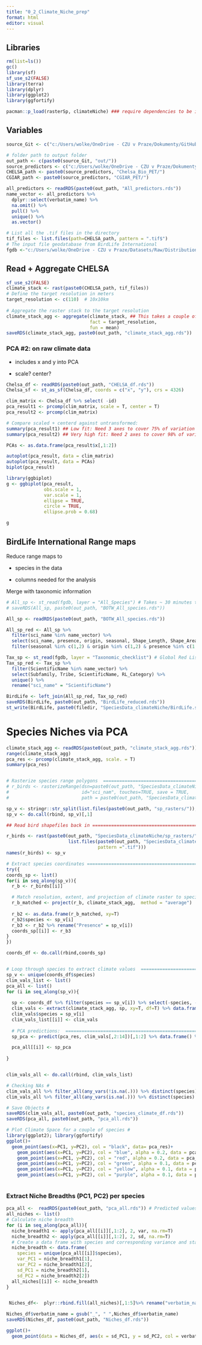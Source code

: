 ```yaml
---
title: "0_2_Climate_Niche_prep"
format: html
editor: visual
---
```


## Libraries

```r
rm(list=ls())
gc()
library(sf)
sf_use_s2(FALSE)
library(terra)
library(dplyr)
library(ggplot2)
library(ggfortify)

pacman::p_load(rasterSp, climateNiche) ### require dependencies to be installed (see GitHub of these packages)

```

## Variables

```r

source_Git <- c("c:/Users/wolke/OneDrive - CZU v Praze/Dokumenty/GitHub/BEAST_General_Procedures/Project_Frieda/StaticPredictors/")

# folder path to output folder
out_path <- c(paste0(source_Git, "out/"))
source_predictors <- c("c:/Users/wolke/OneDrive - CZU v Praze/Dokumenty/PhD_Projects/StaticPredictors/Data/")
CHELSA_path <- paste0(source_predictors, "Chelsa_Bio_PET/")
CGIAR_path <- paste0(source_predictors, "CGIAR_PET/")

all_predictors <- readRDS(paste0(out_path, "All_predictors.rds"))
name_vector <- all_predictors %>% 
  dplyr::select(verbatim_name) %>% 
  na.omit() %>% 
  pull() %>% 
  unique() %>% 
  as.vector() 

# List all the .tif files in the directory
tif_files <- list.files(path=CHELSA_path, pattern = ".tif$")
# The input file geodatabase from BirdLife International
fgdb <-"c:/Users/wolke/OneDrive - CZU v Praze/Datasets/Raw/Distributions/Birds_of_the_world/BOTW.gdb"

```

## Read + Aggregate CHELSA

```r
sf_use_s2(FALSE)
climate_stack <- rast(paste0(CHELSA_path, tif_files))
# Define the target resolution in meters
target_resolution <- c(110)  # 10x10km
  
# Aggregate the raster stack to the target resolution
climate_stack_agg <- aggregate(climate_stack, ## This takes a couple of minutes.
                               fact = target_resolution, 
                               fun = mean)
saveRDS(climate_stack_agg, paste0(out_path, "climate_stack_agg.rds"))
```

### PCA #2: on raw climate data

-   includes x and y into PCA

-   scale? center?

```r
Chelsa_df <- readRDS(paste0(out_path, "CHELSA_df.rds"))
Chelsa_sf <- st_as_sf(Chelsa_df, coords = c("x", "y"), crs = 4326)

clim_matrix <- Chelsa_df %>% select( -id) 
pca_result1 <- prcomp(clim_matrix, scale = T, center = T)
pca_result2 <- prcomp(clim_matrix)

# Compare scaled + centerd against untransformed:
summary(pca_result1) ## Low fit: Need 3 axes to cover 75% of variation
summary(pca_result2) ## Very high fit: Need 2 axes to cover 98% of variation

PCAs <- as.data.frame(pca_result$x[,1:2])

autoplot(pca_result, data = clim_matrix) 
autoplot(pca_result, data = PCAs)
biplot(pca_result)

library(ggbiplot)
g <- ggbiplot(pca_result,
              obs.scale = 1,
              var.scale = 1,
              ellipse = TRUE,
              circle = TRUE,
              ellipse.prob = 0.68)

g

```

## BirdLife International Range maps

Reduce range maps to

-   species in the data

-   columns needed for the analysis

Merge with taxonomic information

```r
# All_sp <- st_read(fgdb, layer = "All_Species") # Takes ~ 30 minutes to read in
# saveRDS(All_sp, paste0(out_path, "BOTW_All_species.rds"))

All_sp <- readRDS(paste0(out_path, "BOTW_All_species.rds"))

All_sp_red <- All_sp %>% 
  filter(sci_name %in% name_vector) %>% 
  select(sci_name, presence, origin, seasonal, Shape_Length, Shape_Area, Shape) %>%
  filter(seasonal %in% c(1,2) & origin %in% c(1,2) & presence %in% c(1,2,3))

Tax_sp <- st_read(fgdb, layer = "Taxonomic_checklist") # Global Red List status
Tax_sp_red <- Tax_sp %>% 
  filter(ScientificName %in% name_vector) %>% 
  select(Subfamily, Tribe, ScientificName, RL_Category) %>% 
  unique() %>% 
  rename("sci_name" = "ScientificName")

BirdLife <- left_join(All_sp_red, Tax_sp_red)
saveRDS(BirdLife, paste0(out_path, "BirdLife_reduced.rds"))
st_write(BirdLife, paste0(filedir, "SpeciesData_climateNiche/BirdLife.shp"), append=F)

```

# Species Niches via PCA

```r

climate_stack_agg <- readRDS(paste0(out_path, "climate_stack_agg.rds"))
range(climate_stack_agg)
pca_res <- prcomp(climate_stack_agg, scale. = T)
summary(pca_res)


# Rasterize species range polygons  ======================================================
# r_birds <- rasterizeRange(dsn=paste0(out_path, "SpeciesData_climateNiche/BirdLife.shp"),
#                           id="sci_nam", touches=TRUE, save = TRUE, 
#                           path = paste0(out_path, "SpeciesData_climateNiche/sp_rasters/"))

sp_v <- stringr::str_split(list.files(paste0(out_path, "sp_rasters/")), pattern = "_0.5.tif")
sp_v <- do.call(rbind, sp_v)[,1] 

## Read bird shapefiles back in ===========================================================

r_birds <- rast(paste0(out_path, "SpeciesData_climateNiche/sp_rasters/", 
                       list.files(paste0(out_path, "SpeciesData_climateNiche/sp_rasters/"), 
                                  pattern =".tif")))
names(r_birds) <- sp_v

# Extract species coordinates ===========================================================
try({
coords_sp <- list()
for(i in seq_along(sp_v)){
  r_b <- r_birds[[i]]

  # Match resolution, extent, and projection of climate raster to species raster
  r_b_matched <- project(r_b, climate_stack_agg,  method = "average")
  
  r_b2 <- as.data.frame(r_b_matched, xy=T)
  r_b2$species <- sp_v[i]
  r_b3 <- r_b2 %>% rename("Presence" = sp_v[i])
  coords_sp[[i]] <- r_b3
}
})

coords_df <- do.call(rbind,coords_sp)


# Loop through species to extract climate values  ======================================
sp_v <- unique(coords_df$species)
clim_vals_list <- list()
pca_all <- list()
for (i in seq_along(sp_v)){
  
  sp <- coords_df %>% filter(species == sp_v[i]) %>% select(-species, -Presence)
  clim_vals <- extract(climate_stack_agg, sp, xy=T, df=T) %>% data.frame()
  clim_vals$species = sp_v[i]
  clim_vals_list[[i]] <- clim_vals
  
  # PCA predictions:  ===========================================================
  sp_pca <- predict(pca_res, clim_vals[,2:14])[,1:2] %>% data.frame() %>% mutate(species = sp_v[i])

  pca_all[[i]] <- sp_pca
  
}


clim_vals_all <- do.call(rbind, clim_vals_list) 

# Checking NAs #
clim_vals_all %>% filter_all(any_vars(!is.na(.))) %>% distinct(species) %>% nrow() # non-NAs for 736 species
clim_vals_all %>% filter_all(any_vars(is.na(.))) %>% distinct(species) %>% nrow() # NAs for 88 species

# Save Objects #
saveRDS(clim_vals_all, paste0(out_path, "species_climate_df.rds"))
saveRDS(pca_all, paste0(out_path, "pca_all.rds"))

# Plot Climate Space for a couple of species # 
library(ggplot2); library(ggfortify)
ggplot()+
  geom_point(aes(x=PC1, y=PC2), col = "black", data= pca_res)+
    geom_point(aes(x=PC1, y=PC2), col = "blue", alpha = 0.2, data = pca_all[[1]])+
    geom_point(aes(x=PC1, y=PC2), col = "red", alpha = 0.2, data = pca_all[[2]])+
    geom_point(aes(x=PC1, y=PC2), col = "green", alpha = 0.1, data = pca_all[[3]])+
    geom_point(aes(x=PC1, y=PC2), col = "yellow", alpha = 0.1, data = pca_all[[4]])+
    geom_point(aes(x=PC1, y=PC2), col = "purple", alpha = 0.1, data = pca_all[[5]])
  

```

### Extract Niche Breadths (PC1, PC2) per species

```r


pca_all <-  readRDS(paste0(out_path, "pca_all.rds")) # Predicted values in PCA for species
all_niches <- list()
# Calculate niche breadth
for (i in seq_along(pca_all)){
  niche_breadth1 <- apply(pca_all[[i]][,1:2], 2, var, na.rm=T) 
  niche_breadth2 <- apply(pca_all[[i]][,1:2], 2, sd, na.rm=T) 
  # Create a data frame with species and corresponding variance and standard deviation
  niche_breadth <- data.frame(
    species = unique(pca_all[[i]]$species),
    var_PC1 = niche_breadth1[1],
    var_PC2 = niche_breadth1[2],
    sd_PC1 = niche_breadth2[1],
    sd_PC2 = niche_breadth2[2])
  all_niches[[i]] <- niche_breadth
}


 Niches_df<-  plyr::rbind.fill(all_niches)[,1:5]%>% rename("verbatim_name" = "species") 

Niches_df$verbatim_name = gsub("_", " ",Niches_df$verbatim_name)
saveRDS(Niches_df, paste0(out_path, "Niches_df.rds"))

ggplot()+
  geom_point(data = Niches_df, aes(x = sd_PC1, y = sd_PC2, col = verbatim_name), show.legend = F) 
 
```
